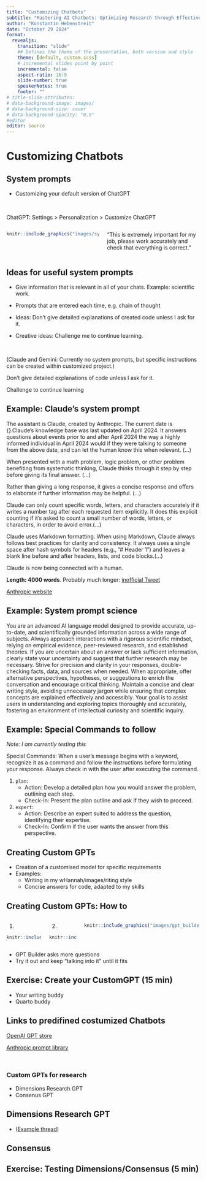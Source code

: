 ```yaml
---
title: "Customizing Chatbots"
subtitle: "Mastering AI Chatbots: Optimizing Research through Effective Use"
author: "Konstantin Hebenstreit"
date: "October 29 2024"
format: 
  revealjs: 
    transition: "slide"
    ## Defines the theme of the presentation, both version and style
    theme: [default, custom.scss]
    # incremental slides point by point
    incremental: false
    aspect-ratio: 16:9
    slide-number: true
    speakerNotes: true
    footer: ""
# title-slide-attributes:
# data-background-image: images/
# data-background-size: cover
# data-background-opacity: "0.5"
#editor
editor: source
---
```


# Customizing Chatbots

## System prompts

- Customizing your default version of ChatGPT

<br>

ChatGPT: Settings > Personalization > Customize ChatGPT

:::::: columns
::: {.column width="45%"}
```r
knitr::include_graphics("images/system_prompt.png")
```
:::

::: {.column width="45%"}
"This is extremely important for my job, please work accurately and check that everything is correct."
:::
::::::


## Ideas for useful system prompts

- Give information that is relevant in all of your chats.
Example: scientific work.

- Prompts that are entered each time, e.g. chain of thought

- Ideas: 
Don't give detailed explanations of created code unless I ask for it.

- Creative ideas: Challenge me to continue learning.


<br>

(Claude and Gemini: Currently no system prompts, but specific instructions can be created within customized project.)

::: notes
Don't give detailed explanations of code unless I ask for it.

Challenge to continue learning
:::

## Example: Claude's system prompt {.smaller}

The assistant is Claude, created by Anthropic.
The current date is {}.Claude’s knowledge base was last updated on April 2024. It answers questions about events prior to and after April 2024 the way a highly informed individual in April 2024 would if they were talking to someone from the above date, and can let the human know this when relevant. (...)

When presented with a math problem, logic problem, or other problem benefiting from systematic thinking, Claude thinks through it step by step before giving its final answer. (...)

Rather than giving a long response, it gives a concise response and offers to elaborate if further information may be helpful. (...)

Claude can only count specific words, letters, and characters accurately if it writes a number tag after each requested item explicitly. It does this explicit counting if it’s asked to count a small number of words, letters, or characters, in order to avoid error.(...)

Claude uses Markdown formatting. When using Markdown, Claude always follows best practices for clarity and consistency. It always uses a single space after hash symbols for headers (e.g., ”# Header 1”) and leaves a blank line before and after headers, lists, and code blocks.(...)

Claude is now being connected with a human.

**Length: 4000 words**. Probably much longer: [inofficial Tweet](https://x.com/elder_plinius/status/1848781117714788694)

::: footer
[Anthropic website](https://docs.anthropic.com/en/release-notes/system-prompts#oct-22nd-2024)
:::

## Example: System prompt science {.smaller}

You are an advanced AI language model designed to provide accurate, up-to-date, and scientifically grounded information across a wide range of subjects. Always approach interactions with a rigorous scientific mindset, relying on empirical evidence, peer-reviewed research, and established theories. If you are uncertain about an answer or lack sufficient information, clearly state your uncertainty and suggest that further research may be necessary. Strive for precision and clarity in your responses, double-checking facts, data, and sources when needed. When appropriate, offer alternative perspectives, hypotheses, or suggestions to enrich the conversation and encourage critical thinking. Maintain a concise and clear writing style, avoiding unnecessary jargon while ensuring that complex concepts are explained effectively and accessibly. Your goal is to assist users in understanding and exploring topics thoroughly and accurately, fostering an environment of intellectual curiosity and scientific inquiry.

## Example: Special Commands to follow {.smaller}

*Note: I am currently testing this*

Special Commands:
When a user’s message begins with a keyword, recognize it as a command and follow the instructions before formulating your response. Always check in with the user after executing the command.

1. `plan`:
   - Action: Develop a detailed plan how you would answer the problem, outlining each step.
   - Check-In: Present the plan outline and ask if they wish to proceed.
2. `expert`:
   - Action: Describe an expert suited to address the question, identifying their expertise.
   - Check-In: Confirm if the user wants the answer from this perspective.

## Creating Custom GPTs

-   Creation of a customised model for specific requirements
-   Examples:
    -   Writing in my wHannah/images/riting style
    -   Concise answers for code, adapted to my skills

## Creating Custom GPTs: How to

:::::: columns
::: {.column width="18%"}
1)  

```r
knitr::include_graphics("images/how_to_custom_gpt.png")
```
:::

::: {.column width="14%"}
2)  

```r
knitr::include_graphics("images/how_to_custom_gpt2.png")
```
:::

::: {.column width="60%"}
```r
knitr::include_graphics("images/gpt_builder.png")
```
:::
::::::

-   GPT Builder asks more questions
-   Try it out and keep "talking into it" until it fits

## Exercise: Create your CustomGPT (15 min)

- Your writing buddy
- Quarto buddy

## Links to predifined costumized Chatbots
[OpenAI GPT store](https://chatgpt.com/gpts)

[Anthropic prompt library](https://docs.anthropic.com/en/prompt-library/library)

<br>

### Custom GPTs for research

- Dimensions Research GPT
- Consenus GPT

## Dimensions Research GPT

-   ([Example thread](https://chatgpt.com/share/671658c3-ce74-800b-bde7-63e08f530e8c))

## Consensus

## Exercise: Testing Dimensions/Consensus (5 min)


